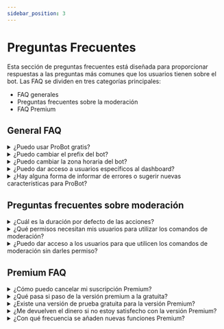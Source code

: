 ```yaml
---
sidebar_position: 3
---
```


# Preguntas Frecuentes

Esta sección de preguntas frecuentes está diseñada para proporcionar respuestas a las preguntas más comunes que los usuarios tienen sobre el bot. Las FAQ se dividen en tres categorías principales:

- FAQ generales
- Preguntas frecuentes sobre la moderación
- FAQ Premium

## General FAQ

<details>
  <summary>¿Puedo usar ProBot gratis?</summary>
  <p>
    Sí, ProBot puede utilizarse de forma gratuita. Sin embargo, algunas características pueden requerir una suscripción premium para acceder. Puedes
    consultar los precios y las opciones de suscripción en <a href="https://probot.io/premium">Página Premium</a>.
  </p>
</details>

<details>
  <summary>¿Puedo cambiar el prefix del bot?</summary>
  <p>
    Lamentablemente, el bot ya no utiliza prefix. En su lugar, hemos implementado el uso de comandos de barra diagonal de discord. Sin embargo, los
    usuarios pueden establecer alias para sus comandos favoritos y utilizarlos como alternativa.
  </p>
</details>

<details>
  <summary>¿Puedo cambiar la zona horaria del bot?</summary>
  <p>En este momento, no es posible cambiar la zona horaria del bot. La zona horaria por defecto es UTC+3.</p>
</details>

<details>
  <summary>¿Puedo dar acceso a usuarios específicos al dashboard?</summary>
  <p>
    Sólo los usuarios con permiso de administrador pueden acceder al dashboard. Para conceder acceso a usuarios específicos, cree un rol y asígneselo.
  </p>
</details>

<details>
  <summary>¿Hay alguna forma de informar de errores o sugerir nuevas características para ProBot?</summary>
  <p>
    Sí, puedes informar de errores o sugerir nuevas funciones uniéndote al servidor oficial <a href="https://discord.gg/probot">ProBot Support</a>,
    donde podrás compartir tus comentarios con los desarrolladores y otros miembros de la comunidad.
  </p>
</details>

## Preguntas frecuentes sobre moderación

<details>
  <summary>¿Cuál es la duración por defecto de las acciones?</summary>
  <p>Si no se especifica ningún tiempo, la duración por defecto de las acciones es de tres meses.</p>
</details>

<details>
  <summary>¿Qué permisos necesitan mis usuarios para utilizar los comandos de moderación?</summary>
  <p>
    Los permisos necesarios para cada comando de moderación varían. Para determinar el permiso necesario, los usuarios pueden intentar utilizar el
    comando y recibir un mensaje de error indicando el permiso necesario.
  </p>
</details>

<details>
  <summary>¿Puedo dar acceso a los usuarios para que utilicen los comandos de moderación sin darles permiso?</summary>
  <p>
    Sí, es posible dar a los usuarios acceso para usar los comandos de moderación sin darles permiso. El bot tiene una opción llamada Mod Roles que
    permite a los usuarios especificar los roles que están autorizados a utilizar todos los comandos de moderación.
  </p>
</details>

## Premium FAQ

<details>
  <summary>¿Cómo puedo cancelar mi suscripción Premium?</summary>
  <p>
    Puedes cancelar tu suscripción premium accediendo a la página de gestión premium del sitio web del bot y seleccionando la opción Editar del bot
    deseado y, a continuación, Cancelar suscripción. Una vez cancelada la suscripción, ya no se te cobrará y tus funciones premium se desactivarán
    cuando expire la duración del bot.
  </p>
</details>

<details>
  <summary>¿Qué pasa si paso de la versión premium a la gratuita?</summary>
  <p>
    Si pasas de la versión Premium a la gratuita, perderás el acceso a todas las funciones Premium. Tus datos no se borrarán, pero quedarán bloqueados
    hasta que vuelvas a actualizar.
  </p>
</details>

<details>
  <summary>¿Existe una versión de prueba gratuita para la versión Premium?</summary>
  <p>Lamentablemente, no hay versión de prueba gratuita para la versión Premium.</p>
</details>

<details>
  <summary>¿Me devuelven el dinero si no estoy satisfecho con la versión Premium?</summary>
  <p>
    Los reembolsos se estudiarán caso por caso. Si desea solicitar un reembolso, póngase en contacto con nuestro{" "}
    <a href="https://discord.gg/probot">Equipo de Soporte</a> indicando el motivo de su solicitud.
  </p>
</details>

<details>
  <summary>¿Con qué frecuencia se añaden nuevas funciones Premium?</summary>
  <p>
    Periódicamente se añaden nuevas funciones premium, pero no hay un calendario establecido para su incorporación. Para mantenerte informado sobre
    las nuevas funciones y actualizaciones, puedes unirte al servidor oficial <a href="https://discord.gg/probot">Probot Support</a>, donde los
    desarrolladores y miembros de la comunidad comparten noticias e información sobre el bot.
  </p>
</details>
